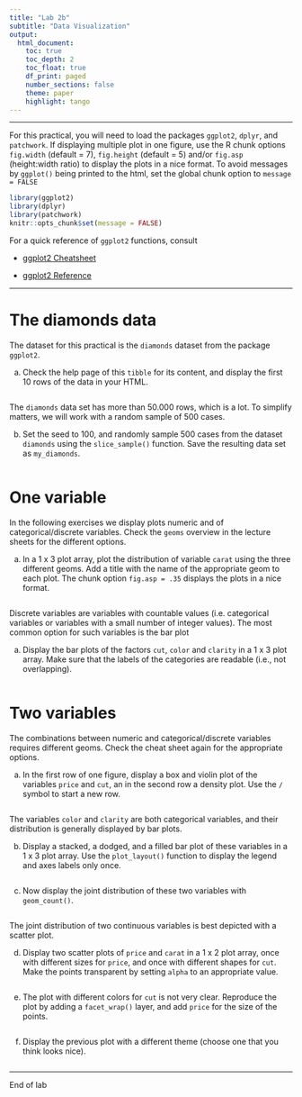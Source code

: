 ```yaml
---
title: "Lab 2b"
subtitle: "Data Visualization"
output: 
  html_document:
    toc: true
    toc_depth: 2
    toc_float: true
    df_print: paged
    number_sections: false
    theme: paper
    highlight: tango
---
```



---

For this practical, you will need to load the packages `ggplot2`,
`dplyr`, and `patchwork`. If displaying multiple plot in one figure, use
the R chunk options `fig.width` (default = 7), `fig.height` (default =
5) and/or `fig.asp` (height:width ratio) to display the plots in a nice
format. To avoid messages by `ggplot()` being printed to the html, set
the global chunk option to `message = FALSE`

```r
library(ggplot2)
library(dplyr)
library(patchwork)
knitr::opts_chunk$set(message = FALSE)
```

For a quick reference of `ggplot2` functions, consult

-   [ggplot2
    Cheatsheet](https://raw.githubusercontent.com/rstudio/cheatsheets/main/data-visualization.pdf)

-   [ggplot2
    Reference](https://ggplot2.tidyverse.org/reference/index.html)

------------------------------------------------------------------------

# The diamonds data

The dataset for this practical is the `diamonds` dataset from the
package `ggplot2`.

a.  Check the help page of this `tibble` for its content, and display
    the first 10 rows of the data in your HTML.

```r

```

The `diamonds` data set has more than 50.000 rows, which is a lot. To
simplify matters, we will work with a random sample of 500 cases.

b.  Set the seed to 100, and randomly sample 500 cases from the dataset
    `diamonds` using the `slice_sample()` function. Save the resulting
    data set as `my_diamonds`.

```r

```

# One variable

In the following exercises we display plots numeric and of
categorical/discrete variables. Check the `geoms` overview in the
lecture sheets for the different options.

a.  In a 1 x 3 plot array, plot the distribution of variable `carat`
    using the three different geoms. Add a title with the name of the
    appropriate geom to each plot. The chunk option `fig.asp = .35`
    displays the plots in a nice format.

```r

```

Discrete variables are variables with countable values (i.e. categorical
variables or variables with a small number of integer values). The most
common option for such variables is the bar plot

a.  Display the bar plots of the factors `cut`, `color` and `clarity` in
    a 1 x 3 plot array. Make sure that the labels of the categories are
    readable (i.e., not overlapping).

```r

```

# Two variables

The combinations between numeric and categorical/discrete variables
requires different geoms. Check the cheat sheet again for the appropriate
options.

a.  In the first row of one figure, display a box and violin plot of the
    variables `price` and `cut`, an in the second row a density plot.
    Use the `/` symbol to start a new row.

```r

```

The variables `color` and `clarity` are both categorical variables, and
their distribution is generally displayed by bar plots.

b.  Display a stacked, a dodged, and a filled bar plot of these
    variables in a 1 x 3 plot array. Use the `plot_layout()` function to
    display the legend and axes labels only once.

```r

```

c.  Now display the joint distribution of these two variables with
    `geom_count()`.

```r

```

The joint distribution of two continuous variables is best depicted with
a scatter plot.

d.  Display two scatter plots of `price` and `carat` in a 1 x 2 plot
    array, once with different sizes for `price`, and once with
    different shapes for `cut`. Make the points transparent by setting
    `alpha` to an appropriate value.

```r

```

e. The plot with different colors for `cut` is not very clear.
Reproduce the plot by adding a `facet_wrap()` layer, and add `price` for
the size of the points.

```r

```

f. Display the previous plot with a different theme (choose one that you think looks nice).

```r

```

---

End of lab
